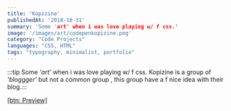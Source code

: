 ```yaml
---
title: 'Kopizine'
publishedAt: '2018-10-31'
summary: 'Some 'art' when i was love playing w/ f css.'
image: '/images/art/codepenkopizine.png'
category: "Code Projects"
languages: "CSS, HTML"
tags: "typography, minimalist, portfolio"
---
```



:::tip Some *'art'* when i was love playing w/ f css. Kopizine is a group of *'bloggger'* but not a common group , this group have a f nice idea with their blog.:::

[[btn: Preview]](https://codepen.io/yourbaemyb/pen/bmPBxr#color=outline#size=md)
